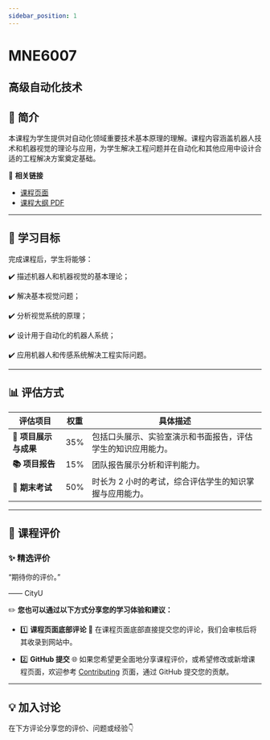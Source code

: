 ```yaml
---
sidebar_position: 1
---
```


# MNE6007
## 高级自动化技术

## **📘 简介**
本课程为学生提供对自动化领域重要技术基本原理的理解。课程内容涵盖机器人技术和机器视觉的理论与应用，为学生解决工程问题并在自动化和其他应用中设计合适的工程解决方案奠定基础。

🔗 **相关链接**
- [课程页面](https://www.cityu.edu.hk/catalogue/pg/202425/course/MNE6007.htm)
- [课程大纲 PDF](https://www.cityu.edu.hk/catalogue/pg/202425/course/MNE6007.pdf)

---

## **🎯 学习目标**

完成课程后，学生将能够：

✔️ 描述机器人和机器视觉的基本理论；

✔️ 解决基本视觉问题；

✔️ 分析视觉系统的原理；

✔️ 设计用于自动化的机器人系统；

✔️ 应用机器人和传感系统解决工程实际问题。

---

## **📊 评估方式**

| **评估项目**           | **权重** | **具体描述**                                                                                       |
|-----------------------|---------|---------------------------------------------------------------------------------------------------|
| **📝 项目展示与成果**   | 35%     | 包括口头展示、实验室演示和书面报告，评估学生的知识应用能力。                                        |
| **📚 项目报告**         | 15%     | 团队报告展示分析和评判能力。                                                                      |
| **📖 期末考试**         | 50%     | 时长为 2 小时的考试，综合评估学生的知识掌握与应用能力。                                            |

---

## **💬 课程评价**

### ✨ **精选评价**
<div className={commentStyles.commentBox}>
    <p className={commentStyles.commentText}>
        “期待你的评价。”
    </p>
    <p className={commentStyles.commentAuthor}>—— CityU</p>
</div>

✏️ **您也可以通过以下方式分享您的学习体验和建议：**

- 1️⃣ **课程页面底部评论**
💬 在课程页面底部直接提交您的评论，我们会审核后将其收录到网站中。

- 2️⃣ **GitHub 提交**
🌐 如果您希望更全面地分享课程评价，或希望修改或新增课程页面，欢迎参考 [Contributing](https://penjc.github.io/cityU-navigator/contributing) 页面，通过 GitHub 提交您的贡献。

---

## **💡 加入讨论**

在下方评论分享您的评价、问题或经验👇
<Utterances />